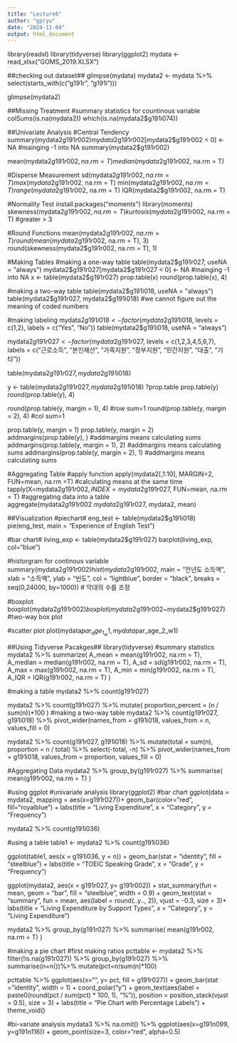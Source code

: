 ---
title: "Lecture6"
author: "gpryu"
date: "2024-11-04"
output: html_document
---
library(readxl)
library(tidyverse)
library(ggplot2)
mydata <- read_xlsx("GOMS_2019.XLSX")

##checking out dataset##
glimpse(mydata)
mydata2 <- mydata %>%
  select(starts_with(c("g191r", "g191i"))) 

glimpse(mydata2)

##Missing Treatment
#summary statistics for countinous variable
colSums(is.na(mydata2))
which(is.na(mydata2$g191i074))

##Univariate Analysis
#Central Tendency
summary(mydata2$g191r002)
mydata2$g191r002[mydata2$g191r002 < 0] <- NA #mainging -1 into NA
summary(mydata2$g191r002)

mean(mydata2$g191r002, na.rm = T)
median(mydata2$g191r002, na.rm = T)


#Disperse Measurement
sd(mydata2$g191r002, na.rm = T)
max(mydata2$g191r002, na.rm = T)
min(mydata2$g191r002, na.rm = T)
range(mydata2$g191r002, na.rm = T)
IQR(mydata2$g191r002, na.rm = T)

#Normality Test
install.packages("moments")
library(moments)
skewness(mydata2$g191r002, na.rm = T)
kurtosis(mydata2$g191r002, na.rm = T) #greater > 3

#Round Functions
mean(mydata2$g191r002, na.rm = T)
round(mean(mydata2$g191r002, na.rm = T), 3)
round(skewness(mydata2$g191r002, na.rm = T), 1)

#Making Tables
#making a one-way table
table(mydata2$g191r027, useNA = "always")
mydata2$g191r027[mydata2$g191r027 < 0] <- NA #mainging -1 into NA
x <- table(mydata2$g191r027)
prop.table(x)
round(prop.table(x), 4)

#making a two-way table
table(mydata2$g191i018, useNA = "always")
table(mydata2$g191r027, mydata2$g191i018) #we cannot figure out the meaning of coded numbers

#making labeling
mydata2$g191i018 <- factor(mydata2$g191i018,
                             levels = c(1,2),
                             labels = c("Yes", "No"))
table(mydata2$g191i018, useNA = "always")

mydata2$g191r027 <- factor(mydata2$g191r027,
                           levels = c(1,2,3,4,5,6,7),
                           labels = c("근로소득", "본인재산", "가족지원", "정부지원", "민간지원", "대출", "기타"))

table(mydata2$g191r027, mydata2$g191i018)

y <- table(mydata2$g191r027, mydata2$g191i018)
?prop.table
prop.table(y)
round(prop.table(y), 4)

round(prop.table(y, margin = 1), 4) #row sum=1
round(prop.table(y, margin = 2), 4) #col sum=1

prop.table(y, margin = 1)
prop.table(y, margin = 2)
addmargins(prop.table(y), ) #addmargins means calculating sums
addmargins(prop.table(y, margin = 1), 2) #addmargins means calculating sums
addmargins(prop.table(y, margin = 2), 1) #addmargins means calculating sums

#Aggregating Table
#apply function
apply(mydata2[,1:10], MARGIN=2, FUN=mean, na.rm =T) #calculating means at the same time
tapply(X=mydata2$g191r002, INDEX = mydata2$g191r027, FUN=mean, na.rm = T) #aggregating data into a table
aggregate(mydata2$g191r002 ~  mydata2$g191r027, mydata2, mean)

##Visualization
#piechart#
eng_test <- table(mydata2$g191i018) 
pie(eng_test, main = "Experience of English Test")

#bar chart#
living_exp <- table(mydata2$g191r027)
barplot(living_exp, col="blue")

#historgram for continous variable
summary(mydata2$g191r002)
hist(mydata2$g191r002, 
     main = "전년도 소득액", 
     xlab = "소득액", 
     ylab = "빈도", 
     col = "lightblue", 
     border = "black",
     breaks = seq(0,24000, by=1000))  # 막대의 수를 조정

#boxplot
boxplot(mydata2$g191r002)
boxplot(mydata2$g191r002~mydata2$g191r027) #two-way box plot

#scatter plot
plot(mydata$par_age_1_w1, mydata$par_age_2_w1)

##Using Tidyverse Pacakges##
library(tidyverse)
#summary statistics
mydata2 %>%
  summarize(
    A_mean = mean(g191r002, na.rm = T),
    A_median = median(g191r002, na.rm = T),
    A_sd = sd(g191r002, na.rm = T),
    A_max = max(g191r002, na.rm = T),
    A_min = min(g191r002, na.rm = T),
    A_IQR = IQR(g191r002, na.rm = T)
  )

#making a table
mydata2 %>%
  count(g191r027)

mydata2 %>%
  count(g191r027) %>%
  mutate(
    proportion_percent = (n / sum(n))*100
    )
#making a two-way table
mydata2 %>%
  count(g191r027, g191i018) %>%
  pivot_wider(names_from = g191i018, values_from = n, values_fill = 0)

mydata2 %>%
  count(g191r027, g191i018) %>%
  mutate(total = sum(n), proportion = n / total) %>%
  select(-total, -n) %>%
  pivot_wider(names_from = g191i018, values_from = proportion, values_fill = 0)

#Aggregating Data
mydata2 %>%
  group_by(g191r027) %>%
  summarise(
    mean(g191r002, na.rm = T)
  )

#using ggplot
#univariate analysis
library(ggplot2)
#bar chart
ggplot(data = mydata2,
       mapping = aes(x=g191r027))+
  geom_bar(color="red", fill="royalblue") +
  labs(title = "Living Expenditure", x = "Category", y = "Frequency")


mydata2 %>%
  count(g191i036)

#using a table
table1 <- mydata2 %>%
  count(g191i036)

ggplot(table1, aes(x = g191i036, y = n)) +
  geom_bar(stat = "identity", fill = "steelblue") +
  labs(title = "TOEIC Speaking Grade", x = "Grade", y = "Frequency")

ggplot(mydata2, aes(x = g191r027, y= g191r002)) +
  stat_summary(fun = mean, geom = "bar", fill = "steelblue", width = 0.9) +
  geom_text(stat = "summary", fun = mean, aes(label = round(..y.., 2)), vjust = -0.3, size = 3)+
  labs(title = "Living Expenditure by Support Types", x = "Category", y = "Living Expenditure")

mydata2 %>%
  group_by(g191r027) %>%
  summarise(
    mean(g191r002, na.rm = T)
  )

#making a pie chart
#first making ratios
pcttable <- mydata2 %>%
  filter(!is.na(g191r027)) %>%
  group_by(g191r027) %>%
  summarise(n=n())%>%
  mutate(pct=n/sum(n)*100)

pcttable %>%
  ggplot(aes(x="", y= pct, fill = g191r027)) +
  geom_bar(stat = "identity", width = 1) +
  coord_polar("y") +
  geom_text(aes(label = paste0(round(pct / sum(pct) * 100, 1), "%")), 
            position = position_stack(vjust = 0.5), size = 3) + 
  labs(title = "Pie Chart with Percentage Labels") +
  theme_void()



#bi-variate analysis
mydata3 %>%
  na.omit() %>%
  ggplot(aes(x=g191n099, y=g191n116)) +
  geom_point(size=3, color="red", alpha=0.5)  